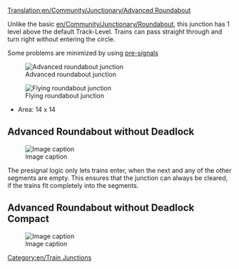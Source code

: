 [[Translation:en/Community/Junctionary/Advanced Roundabout]]

{{en/Junctionsmenu}}
Unlike the basic [[en/Community/Junctionary/Roundabout]], this junction has 1 level above the default Track-Level. Trains can pass straight through and turn right without entering the circle.

Some problems are minimized by using [[en/Manual/Signals#pre-signals|pre-signals]]

[[File:en/Advanced roundabout.png|center|frame|Advanced roundabout junction]]

{{en/Junction Criteria|Expensive (Stepped)|2|1|0|3|1|0|1|0|1|1|2||Broken down trains affect one line or all left turns.|
*Can handle lots of trains moving N-E or S-W
*Tracks split and only trains going to the left need to take the round-a-bout
'''Tips'''
*To allow left-turning trains traveling at full speed through the roundabout, it's possible to enlarge the circle, but this takes a lot of space to build.
*If you make the inner circle run the opposite way (obviously modifying exit diagonals and signal direction) throughput is increased at the expense of some speed, since trains going up there just cut across instead of having to go round the whole roundabout as tey would with the above.
*Area: 16 x 16
}}

[[File:en/Flying roundabout.png|center|frame|Flying roundabout junction]]

*Area: 14 x 14


== Advanced Roundabout without Deadlock ==

[[File:en/4WayNoLock.png|Image caption]]

{{en/Junction Criteria|Moderate|2|1|1|2|1|0|1|0|0|1|2||Broken down trains only affect one direction. (Worst case: Inner circle, between two segments, will block 3 left turn directions)|
Pros:
* High capacity 
* Slopes only for left turns (1 up, 1 down in total) 
* Will buffer left turns to free up other lines (entry and exit!)

Cons:
* Pass through highest signal distance: 4/5
* Left turn highest signal distance: 7


* Area: 26 x 26
}}
The presignal logic only lets trains enter, when the next and any of the other segments are empty. This ensures that the junction can always be cleared, if the trains fit completely into the segments.


== Advanced Roundabout without Deadlock Compact ==

[[File:en/4WayNoLockSmall.png|Image caption]]

{{en/Junction Criteria|Moderate|3|1|1|2|1|0|1|0|0|1|2||Broken down trains only affect the one direction. (Worst case: Inner circle, between two segments, will block all left turn directions)|
Pros:
* High capacity 
* Slopes only for left turns (1 up, 1 down in total)

Cons:
* Pass through highest signal distance: 4/5
* Left turn highest signal distance: 7


* Area: 18 x 18
}}


[[Category:en/Train Junctions]]